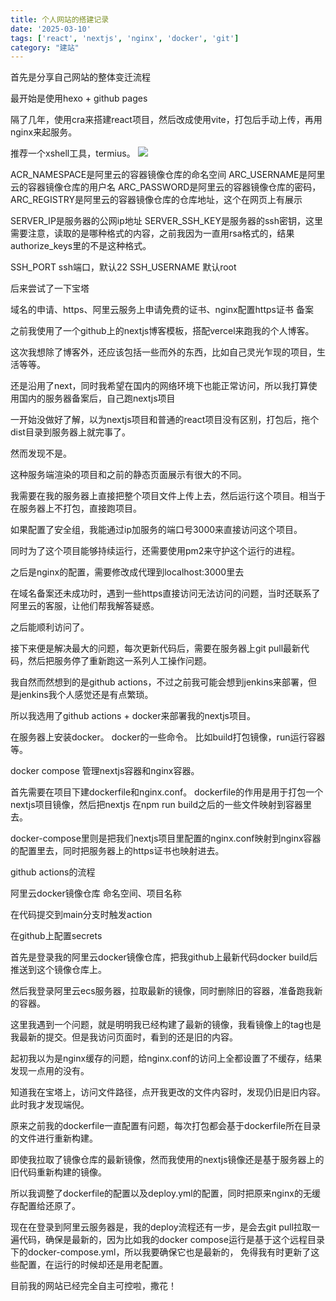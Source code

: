 ```yaml
---
title: 个人网站的搭建记录
date: '2025-03-10'
tags: ['react', 'nextjs', 'nginx', 'docker', 'git']
category: "建站"
---
```


首先是分享自己网站的整体变迁流程

最开始是使用hexo + github pages 

隔了几年，使用cra来搭建react项目，然后改成使用vite，打包后手动上传，再用nginx来起服务。

推荐一个xshell工具，termius。
![](/images/20250310website/1.png)

ACR_NAMESPACE是阿里云的容器镜像仓库的命名空间
ARC_USERNAME是阿里云的容器镜像仓库的用户名
ARC_PASSWORD是阿里云的容器镜像仓库的密码，
ARC_REGISTRY是阿里云的容器镜像仓库的仓库地址，这个在网页上有展示

SERVER_IP是服务器的公网ip地址
SERVER_SSH_KEY是服务器的ssh密钥，这里需要注意，读取的是哪种格式的内容，之前我因为一直用rsa格式的，结果authorize_keys里的不是这种格式。

SSH_PORT ssh端口，默认22
SSH_USERNAME 默认root


后来尝试了一下宝塔

域名的申请、https、阿里云服务上申请免费的证书、nginx配置https证书 备案

之前我使用了一个github上的nextjs博客模板，搭配vercel来跑我的个人博客。

这次我想除了博客外，还应该包括一些而外的东西，比如自己灵光乍现的项目，生活等等。

还是沿用了next，同时我希望在国内的网络环境下也能正常访问，所以我打算使用国内的服务器备案后，自己跑nextjs项目

一开始没做好了解，以为nextjs项目和普通的react项目没有区别，打包后，拖个dist目录到服务器上就完事了。

然而发现不是。

这种服务端渲染的项目和之前的静态页面展示有很大的不同。

我需要在我的服务器上直接把整个项目文件上传上去，然后运行这个项目。相当于在服务器上不打包，直接跑项目。

如果配置了安全组，我能通过ip加服务的端口号3000来直接访问这个项目。

同时为了这个项目能够持续运行，还需要使用pm2来守护这个运行的进程。

之后是nginx的配置，需要修改成代理到localhost:3000里去

在域名备案还未成功时，遇到一些https直接访问无法访问的问题，当时还联系了阿里云的客服，让他们帮我解答疑惑。

之后能顺利访问了。

接下来便是解决最大的问题，每次更新代码后，需要在服务器上git pull最新代码，然后把服务停了重新跑这一系列人工操作问题。

我自然而然想到的是github actions，不过之前我可能会想到jenkins来部署，但是jenkins我个人感觉还是有点繁琐。

所以我选用了github actions + docker来部署我的nextjs项目。

在服务器上安装docker。
docker的一些命令。
比如build打包镜像，run运行容器等。

docker compose 管理nextjs容器和nginx容器。

首先需要在项目下建dockerfile和nginx.conf。
dockerfile的作用是用于打包一个nextjs项目镜像，然后把nextjs 在npm run build之后的一些文件映射到容器里去。

docker-compose里则是把我们nextjs项目里配置的nginx.conf映射到nginx容器的配置里去，同时把服务器上的https证书也映射进去。

github actions的流程

阿里云docker镜像仓库 命名空间、项目名称

在代码提交到main分支时触发action

在github上配置secrets

首先是登录我的阿里云docker镜像仓库，把我github上最新代码docker build后推送到这个镜像仓库上。

然后我登录阿里云ecs服务器，拉取最新的镜像，同时删除旧的容器，准备跑我新的容器。

这里我遇到一个问题，就是明明我已经构建了最新的镜像，我看镜像上的tag也是我最新的提交。但是我访问页面时，看到的还是旧的内容。

起初我以为是nginx缓存的问题，给nginx.conf的访问上全都设置了不缓存，结果发现一点用的没有。

知道我在宝塔上，访问文件路径，点开我更改的文件内容时，发现仍旧是旧内容。此时我才发现端倪。

原来之前我的dockerfile一直配置有问题，每次打包都会基于dockerfile所在目录的文件进行重新构建。

即使我拉取了镜像仓库的最新镜像，然而我使用的nextjs镜像还是基于服务器上的旧代码重新构建的镜像。

所以我调整了dockerfile的配置以及deploy.yml的配置，同时把原来nginx的无缓存配置给还原了。

现在在登录到阿里云服务器是，我的deploy流程还有一步，是会去git pull拉取一遍代码，确保是最新的，因为比如我的docker compose运行是基于这个远程目录下的docker-compose.yml，所以我要确保它也是最新的，
免得我有时更新了这些配置，在运行的时候却还是用老配置。

目前我的网站已经完全自主可控啦，撒花！


